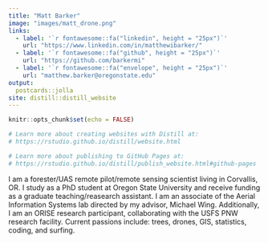 ```yaml
---
title: "Matt Barker"
image: "images/matt_drone.png"
links:
  - label: '`r fontawesome::fa("linkedin", height = "25px")`'
    url: "https://www.linkedin.com/in/matthewibarker/"
  - label: '`r fontawesome::fa("github", height = "25px")`'
    url: "https://github.com/barkermi"
  - label: '`r fontawesome::fa("envelope", height = "25px")`'
    url: "matthew.barker@oregonstate.edu"
output:
  postcards::jolla
site: distill::distill_website
---
```


```r
knitr::opts_chunk$set(echo = FALSE)

# Learn more about creating websites with Distill at:
# https://rstudio.github.io/distill/website.html

# Learn more about publishing to GitHub Pages at:
# https://rstudio.github.io/distill/publish_website.html#github-pages

```

I am a forester/UAS remote pilot/remote sensing scientist living in Corvallis, OR. 
I study as a PhD student at Oregon State University and receive funding as a graduate teaching/reasearch assistant. 
I am an associate of the Aerial Information Systems lab directed by my advisor, Michael Wing.
Additionally, I am an ORISE research participant, collaborating with the USFS PNW research facility. 
Current passions include: trees, drones, GIS, statistics, coding, and surfing.